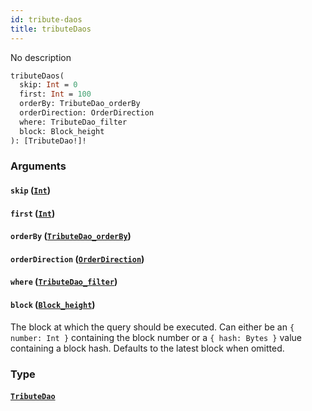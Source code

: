```yaml
---
id: tribute-daos
title: tributeDaos
---
```


No description

```graphql
tributeDaos(
  skip: Int = 0
  first: Int = 100
  orderBy: TributeDao_orderBy
  orderDirection: OrderDirection
  where: TributeDao_filter
  block: Block_height
): [TributeDao!]!

```

### Arguments

#### `skip` ([`Int`](/schema/scalars/int))

#### `first` ([`Int`](/schema/scalars/int))

#### `orderBy` ([`TributeDao_orderBy`](/schema/enums/tribute-dao-order-by))

#### `orderDirection` ([`OrderDirection`](/schema/enums/order-direction))

#### `where` ([`TributeDao_filter`](/schema/inputs/tribute-dao-filter))

#### `block` ([`Block_height`](/schema/inputs/block-height))

The block at which the query should be executed. Can either be an `{ number: Int }` containing the block number or a `{ hash: Bytes }` value containing a block hash. Defaults to the latest block when omitted.

### Type

#### [`TributeDao`](/schema/objects/tribute-dao)
